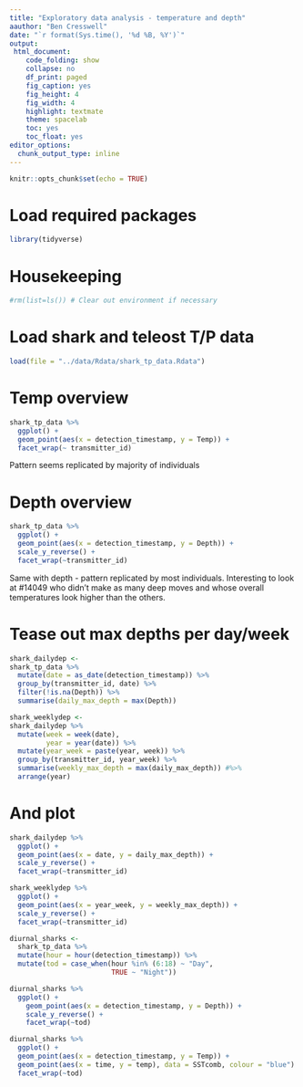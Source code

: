 ```yaml
---
title: "Exploratory data analysis - temperature and depth"
aauthor: "Ben Cresswell"
date: "`r format(Sys.time(), '%d %B, %Y')`"
output: 
 html_document:
    code_folding: show
    collapse: no
    df_print: paged
    fig_caption: yes
    fig_height: 4
    fig_width: 4
    highlight: textmate
    theme: spacelab
    toc: yes
    toc_float: yes
editor_options: 
  chunk_output_type: inline
---
```



```r
knitr::opts_chunk$set(echo = TRUE)
```

# Load required packages
```r
library(tidyverse)
```

# Housekeeping
```r
#rm(list=ls()) # Clear out environment if necessary
```

# Load shark and teleost T/P data
```r
load(file = "../data/Rdata/shark_tp_data.Rdata")
```

# Temp overview
```r
shark_tp_data %>% 
  ggplot() +
  geom_point(aes(x = detection_timestamp, y = Temp)) +
  facet_wrap(~ transmitter_id)
```
Pattern seems replicated by majority of individuals

# Depth overview
```r
shark_tp_data %>% 
  ggplot() +
  geom_point(aes(x = detection_timestamp, y = Depth)) +
  scale_y_reverse() +
  facet_wrap(~transmitter_id)
```
Same with depth - pattern replicated by most individuals. 
Interesting to look at #14049 who didn't make as many deep moves and whose overall temperatures look higher than the others.

# Tease out max depths per day/week
```r
shark_dailydep <- 
shark_tp_data %>% 
  mutate(date = as_date(detection_timestamp)) %>% 
  group_by(transmitter_id, date) %>% 
  filter(!is.na(Depth)) %>% 
  summarise(daily_max_depth = max(Depth))

shark_weeklydep <- 
shark_dailydep %>% 
  mutate(week = week(date),
         year = year(date)) %>% 
  mutate(year_week = paste(year, week)) %>% 
  group_by(transmitter_id, year_week) %>% 
  summarise(weekly_max_depth = max(daily_max_depth)) #%>% 
  arrange(year)
```

# And plot
```r
shark_dailydep %>% 
  ggplot() +
  geom_point(aes(x = date, y = daily_max_depth)) +
  scale_y_reverse() +
  facet_wrap(~transmitter_id)

shark_weeklydep %>% 
  ggplot() +
  geom_point(aes(x = year_week, y = weekly_max_depth)) +
  scale_y_reverse() +
  facet_wrap(~transmitter_id)
```


```r
diurnal_sharks <- 
  shark_tp_data %>% 
  mutate(hour = hour(detection_timestamp)) %>% 
  mutate(tod = case_when(hour %in% (6:18) ~ "Day",
                         TRUE ~ "Night"))
```



```r
diurnal_sharks %>% 
  ggplot() +
    geom_point(aes(x = detection_timestamp, y = Depth)) +
    scale_y_reverse() +
    facet_wrap(~tod)
```


```r
diurnal_sharks %>% 
  ggplot() +
  geom_point(aes(x = detection_timestamp, y = Temp)) +
  geom_point(aes(x = time, y = temp), data = SSTcomb, colour = "blue") +
  facet_wrap(~tod)
```








